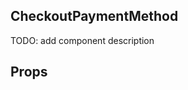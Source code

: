 


<Meta title="Components/CheckoutPaymentMethod" />

## CheckoutPaymentMethod

TODO: add component description

<Canvas>
  <Story name="Default" parameters={{
    viewport: {
      defaultViewport: 'mobile1'
    }}}>
    <CheckoutPaymentMethod/>
  </Story>
</Canvas>

## Props

<ArgsTable of={CheckoutPaymentMethod} />
